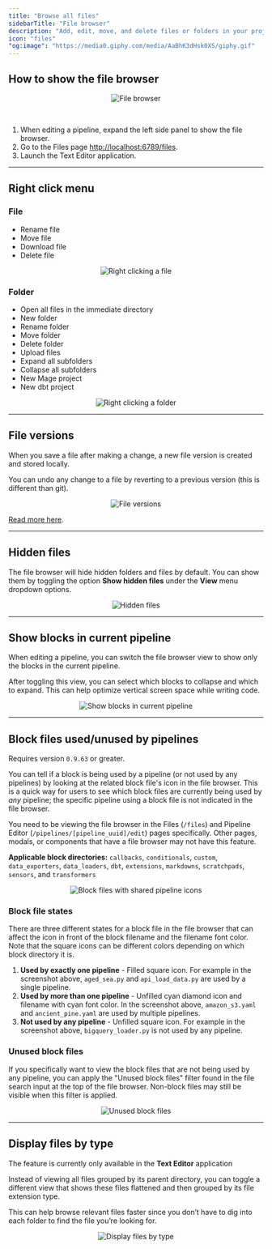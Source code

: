 ```yaml
---
title: "Browse all files"
sidebarTitle: "File browser"
description: "Add, edit, move, and delete files or folders in your project."
icon: "files"
"og:image": "https://media0.giphy.com/media/AaBhK3dHsk0XS/giphy.gif"
---
```


## How to show the file browser

<Frame>
    <p align="center">
    <img
        alt="File browser"
        src="https://github.com/mage-ai/assets/blob/main/dev-ux/file-browser/overview.gif?raw=true"
    />
    </p>
</Frame>

<br />

1. When editing a pipeline, expand the left side panel to show the file browser.
2. Go to the Files page [http://localhost:6789/files](http://localhost:6789/files).
3. Launch the Text Editor application.

---

## Right click menu

### File

- Rename file
- Move file
- Download file
- Delete file

<Frame>
    <p align="center">
    <img
        alt="Right clicking a file"
        src="https://github.com/mage-ai/assets/blob/main/dev-ux/file-browser/right-click--file.png?raw=true"
    />
    </p>
</Frame>

### Folder

- Open all files in the immediate directory
- New folder
- Rename  folder
- Move folder
- Delete folder
- Upload files
- Expand all subfolders
- Collapse all subfolders
- New Mage project
- New dbt project

<Frame>
    <p align="center">
    <img
        alt="Right clicking a folder"
        src="https://github.com/mage-ai/assets/blob/main/dev-ux/file-browser/right-click-folder.png?raw=true"
    />
    </p>
</Frame>

---

## File versions

When you save a file after making a change, a new file version is created and stored locally.

You can undo any change to a file by reverting to a previous version (this is different than git).

<Frame>
    <p align="center">
    <img
        alt="File versions"
        src="https://github.com/mage-ai/assets/blob/main/dev-ux/file-browser/file-versions.gif?raw=true"
    />
    </p>
</Frame>

[Read more here](/getting-started/file-versions).

---

## Hidden files

The file browser will hide hidden folders and files by default. You can show them by toggling
the option <b>Show hidden files</b> under the <b>View</b> menu dropdown options.

<Frame>
    <p align="center">
    <img
        alt="Hidden files"
        src="https://github.com/mage-ai/assets/blob/main/dev-ux/file-browser/hidden-files.gif?raw=true"
    />
    </p>
</Frame>

---

## Show blocks in current pipeline

When editing a pipeline, you can switch the file browser view to show only the blocks in the
current pipeline.

After toggling this view, you can select which blocks to collapse and which to expand.
This can help optimize vertical screen space while writing code.

<Frame>
    <p align="center">
    <img
        alt="Show blocks in current pipeline"
        src="https://github.com/mage-ai/assets/blob/main/dev-ux/file-browser/blocks-in-pipeline.gif?raw=true"
    />
    </p>
</Frame>

---

## Block files used/unused by pipelines

<Note>Requires version `0.9.63` or greater.</Note>

You can tell if a block is being used by a pipeline (or not used by any pipelines)
by looking at the related block file's icon in the file browser. This is a quick way
for users to see which block files are currently being used by *any* pipeline; the specific
pipeline using a block file is not indicated in the file browser.

You need to be viewing the file browser in the Files (`/files`) and Pipeline Editor
(`/pipelines/[pipeline_uuid]/edit`) pages specifically. Other pages, modals, or
components that have a file browser may not have this feature.

**Applicable block directories:** `callbacks`, `conditionals`, `custom`, `data_exporters`,
`data_loaders`, `dbt`, `extensions`, `markdowns`, `scratchpads`, `sensors`, and `transformers`

<Frame>
    <p align="center">
        <img
            alt="Block files with shared pipeline icons"
            src="https://github.com/mage-ai/assets/blob/main/dev-ux/file-browser/all-block-files.png?raw=true"
        />
    </p>
</Frame>

### Block file states

There are three different states for a block file in the file browser that can affect the
icon in front of the block filename and the filename font color. Note that the square icons
can be different colors depending on which block directory it is.
1. **Used by exactly one pipeline** - Filled square icon. For example in the screenshot
above, `aged_sea.py` and `api_load_data.py` are used by a single pipeline.
2. **Used by more than one pipeline** - Unfilled cyan diamond icon and filename with cyan
font color. In the screenshot above, `amazon_s3.yaml` and `ancient_pine.yaml` are used by
multiple pipelines.
3. **Not used by any pipeline** - Unfilled square icon. For example in the screenshot above,
`bigquery_loader.py` is not used by any pipeline.

### Unused block files

If you specifically want to view the block files that are not being used by any pipeline,
you can apply the "Unused block files" filter found in the file search input at the top of
the file browser. Non-block files may still be visible when this filter is applied.

<Frame>
    <p align="center">
        <img
            alt="Unused block files"
            src="https://github.com/mage-ai/assets/blob/main/dev-ux/file-browser/unused-block-files.png?raw=true"
        />
    </p>
</Frame>


---

## Display files by type

<Note>
    The feature is currently only available in the <b>Text Editor</b> application
</Note>

Instead of viewing all files grouped by its parent directory,
you can toggle a different view that shows these files flattened and then grouped
by its file extension type.

This can help browse relevant files faster since you don’t have to dig into each folder
to find the file you’re looking for.

<Frame>
    <p align="center">
    <img
        alt="Display files by type"
        src="https://github.com/mage-ai/assets/blob/main/dev-ux/file-browser/files-flat.gif?raw=true"
    />
    </p>
</Frame>
